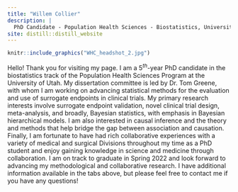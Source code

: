```yaml
---
title: "Willem Collier"
description: |
  PhD Candidate - Population Health Sciences - Biostatistics, University of Utah
site: distill::distill_website
---
```


::: {.floatting}
```r
knitr::include_graphics("WHC_headshot_2.jpg")
```

Hello! Thank you for visiting my page. I am a 5$^{th}$-year PhD candidate in the biostatistics track of the Population Health Sciences Program at the University of Utah. My dissertation committee is led by Dr. Tom Greene, with whom I am working on advancing statistical methods for the evaluation and use of surrogate endpoints in clinical trials. My primary research interests involve surrogate endpoint validation, novel clinical trial design, meta-analysis, and broadly, Bayesian statistics, with emphasis in Bayesian hierarchical models. I am also interested in causal inference and the theory and methods that help bridge the gap between association and causation. Finally, I am fortunate to have had rich collaborative experiences with a variety of medical and surgical Divisions throughout my time as a PhD student and enjoy gaining knowledge in science and medicine through collaboration. I am on track to graduate in Spring 2022 and look forward to advancing my methodological and collaborative research. I have additional information available in the tabs above, but please feel free to contact me if you have any questions!

:::